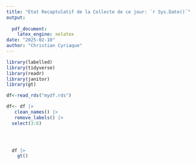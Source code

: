 ```yaml
---
title: "Etat Recaptulatif de la Collecte de ce jour: `r Sys.Date()`"
output:
   
  pdf_document: 
    latex_engine: xelatex
date: "2025-02-10"
author: "Christian Cyriaque"
---
```


```r
library(labelled)
library(tidyverse)
library(readr)
library(janitor)
library(gt)

df<-read_rds("mydf.rds")

df<- df |>
   clean_names() |>
   remove_labels() |>
  select(3:6)



  
  df |>
    gt()
```
